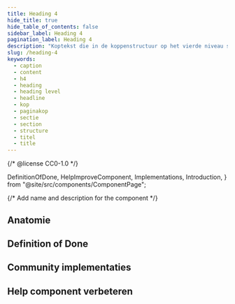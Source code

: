 ```yaml
---
title: Heading 4
hide_title: true
hide_table_of_contents: false
sidebar_label: Heading 4
pagination_label: Heading 4
description: "Koptekst die in de koppenstructuur op het vierde niveau staat."
slug: /heading-4
keywords:
  - caption
  - content
  - h4
  - heading
  - heading level
  - headline
  - kop
  - paginakop
  - sectie
  - section
  - structure
  - titel
  - title
---
```


{/* @license CC0-1.0 */}

  DefinitionOfDone,
  HelpImproveComponent,
  Implementations,
  Introduction,
} from "@site/src/components/ComponentPage";

{/* Add name and description for the component */}


<Introduction component={component} headingLevel={1} description={description} />

<ComponentAliases component={component} />

## Anatomie

<ComponentAnatomy component={component} illustration={Heading4Illustration} />

## Definition of Done

<DefinitionOfDone component={component} headingLevel={3} />

## Community implementaties

<Implementations component={component} headingLevel={3} />

## Help component verbeteren

<HelpImproveComponent component={component} headingLevel={3} />
